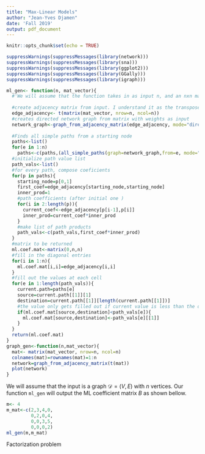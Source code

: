 ```yaml
---
title: "Max-Linear Models"
author: "Jean-Yves Djamen"
date: 'Fall 2019'
output: pdf_document
---
```

\def\d{\mathcal{D}}

```r
knitr::opts_chunk$set(echo = TRUE)
```

```r
suppressWarnings(suppressMessages(library(network)))
suppressWarnings(suppressMessages(library(sna)))
suppressWarnings(suppressMessages(library(ggplot2)))
suppressWarnings(suppressMessages(library(GGally)))
suppressWarnings(suppressMessages(library(igraph)))
```


\tableofcontents{}
\pagebreak

\section{Given a graph, Generate ML Coefficient Matrix}
```r
ml_gen<- function(n, mat_vector){
  #'We will assume that the function takes in as input n, and an nxn matrix detailing the values of each vertex. It will retrun the ML coef matrix
  
  #create adjacency matrix from input. I understand it as the transpose of what r interprets
  edge_adjacency<- t(matrix(mat_vector, nrow=n, ncol=n))
  #creates directed network graph from matrix with weights as input
  network_graph<-graph_from_adjacency_matrix(edge_adjacency, mode="directed", weighted=TRUE)
  
  #Finds all simple paths from a starting node
  paths<-list()
  for(e in 1:n)
    paths<-c(paths,(all_simple_paths(graph=network_graph,from=e, mode="out")))
  #initialize path value list
  path_vals<-list()
  #for every path, compose coeficients
  for(p in paths){
    starting_node=p[0,1]
    first_coef=edge_adjacency[starting_node,starting_node]
    inner_prod=1
    #path coefficients (after initial one )
    for(i in 2:length(p)){
      current_coef<-edge_adjacency[p[i-1],p[i]]
      inner_prod=current_coef*inner_prod
    }
    #make list of path products
    path_vals<-c(path_vals,first_coef*inner_prod)
  }
  #matrix to be returned 
  ml.coef.mat<-matrix(0,n,n)
  #fill in the diagonal entries
  for(i in 1:n){
    ml.coef.mat[i,i]=edge_adjacency[i,i]
  }
  #fill out the values at each cell
  for(e in 1:length(path_vals)){
    current.path=paths[e]
    source=current.path[[1]][1]
    destination=current.path[[1]][length(current.path[[1]])]
    #the value only gets filled out if current value is less than the desired one
    if(ml.coef.mat[source,destination]<path_vals[e]){
      ml.coef.mat[source,destination]<-path_vals[e][[1]]
    }
  }
  return(ml.coef.mat)
}
graph_gen<-function(n,mat_vector){
  mat<- matrix(mat_vector, nrow=n, ncol=n)
  colnames(mat)=rownames(mat)=1:n
  network=graph_from_adjacency_matrix(t(mat))
  plot(network)
}
```
We will assume that the input is a graph $\d= (V,E)$ with $n$ vertices.  Our function `ml_gen` will  output the ML coefficient matrix $B$ as shown bellow.
```r
m<- 4
m_mat<-c(2,3,4,0,
         0,2,0,4,
         0,0,3,5,
         0,0,0,2)
ml_gen(m,m_mat)
```

\section{Given an ML Coefficient Matrix Generate Graph}
Factorization problem

